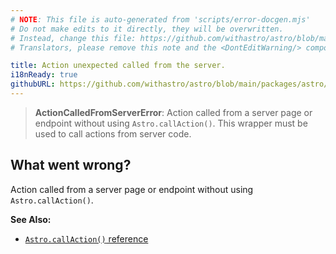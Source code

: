 ```yaml
---
# NOTE: This file is auto-generated from 'scripts/error-docgen.mjs'
# Do not make edits to it directly, they will be overwritten.
# Instead, change this file: https://github.com/withastro/astro/blob/main/packages/astro/src/core/errors/errors-data.ts
# Translators, please remove this note and the <DontEditWarning/> component.

title: Action unexpected called from the server.
i18nReady: true
githubURL: https://github.com/withastro/astro/blob/main/packages/astro/src/core/errors/errors-data.ts
---
```


<DontEditWarning />


> **ActionCalledFromServerError**: Action called from a server page or endpoint without using `Astro.callAction()`. This wrapper must be used to call actions from server code.

## What went wrong?
Action called from a server page or endpoint without using `Astro.callAction()`.

**See Also:**
-  [`Astro.callAction()` reference](/en/reference/api-reference/#callaction)


